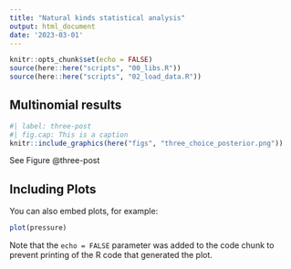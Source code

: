 ```yaml
---
title: "Natural kinds statistical analysis"
output: html_document
date: '2023-03-01'
---
```


```r
knitr::opts_chunk$set(echo = FALSE)
source(here::here("scripts", "00_libs.R"))
source(here::here("scripts", "02_load_data.R"))
```

## Multinomial results

```r
#| label: three-post
#| fig.cap: This is a caption
knitr::include_graphics(here("figs", "three_choice_posterior.png"))
```

See Figure @three-post

## Including Plots

You can also embed plots, for example:

```r
plot(pressure)
```

Note that the `echo = FALSE` parameter was added to the code chunk to prevent printing of the R code that generated the plot.
